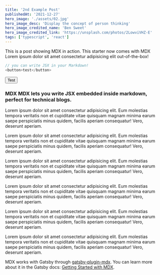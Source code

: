 ```yaml
---
title: '2nd Example Post'
publishedAt: '2021-12-27'
hero_image: './assets/02.jpg'
hero_image_desc: 'Display the concept of person thinking'
hero_image_credited_name: 'Ben Sweet'
hero_image_credited_link: 'https://unsplash.com/photos/2LowviVHZ-E'
tags: ['typescript', 'react']
---
```


This is a post showing MDX in action. This starter now comes with MDX Lorem ipsum dolor sit amet consectetur adipisicing elit out-of-the-box!

```js
// you can write JSX in your Markdown!
<button>test</button>
```

<button>Test</button>

### MDX MDX lets you write JSX embedded inside markdown, perfect for technical blogs.

Lorem ipsum dolor sit amet consectetur adipisicing elit. Eum molestias tempora veritatis non et cupiditate vitae quisquam
magnam minima earum saepe perspiciatis minus quidem, facilis aperiam consequatur! Vero, deserunt aperiam.

Lorem ipsum dolor sit amet consectetur adipisicing elit. Eum molestias tempora veritatis non et cupiditate vitae quisquam
magnam minima earum saepe perspiciatis minus quidem, facilis aperiam consequatur! Vero, deserunt aperiam.

Lorem ipsum dolor sit amet consectetur adipisicing elit. Eum molestias tempora veritatis non et cupiditate vitae quisquam
magnam minima earum saepe perspiciatis minus quidem, facilis aperiam consequatur! Vero, deserunt aperiam.

Lorem ipsum dolor sit amet consectetur adipisicing elit. Eum molestias tempora veritatis non et cupiditate vitae quisquam
magnam minima earum saepe perspiciatis minus quidem, facilis aperiam consequatur! Vero, deserunt aperiam.

Lorem ipsum dolor sit amet consectetur adipisicing elit. Eum molestias tempora veritatis non et cupiditate vitae quisquam
magnam minima earum saepe perspiciatis minus quidem, facilis aperiam consequatur! Vero, deserunt aperiam.

Lorem ipsum dolor sit amet consectetur adipisicing elit. Eum molestias tempora veritatis non et cupiditate vitae quisquam
magnam minima earum saepe perspiciatis minus quidem, facilis aperiam consequatur! Vero, deserunt aperiam.

MDX works with Gatsby through [gatsby-plugin-mdx](https://www.gatsbyjs.org/packages/gatsby-plugin-mdx/).
You can learn more about it in the Gatsby docs: [Getting Started with MDX](https://www.gatsbyjs.org/docs/mdx/getting-started/).
